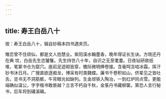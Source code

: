 ```yaml
---
---
---
```

title: 寿王白岳八十
---







按：寿王白岳八十，辑自钞稿本四书遇夹页。

雉峦曾不住顽仙，都是文人抱慧业。紫阳溪水翰墨香，晚年得证长生诀。方晓还丹在典 坟，白岳先生恣饕餮。先生持世八十年，自识之无至耄耋。日夜钻研故纸堆，笔冢书仓为窟穴。座前足迹砌皆穿，檐际微明捧卷接。含毫呵冻啮冰霜，挥汗钞书沐日月。广搜直欲逐痴龙，博采有时类魏蝶。廉书千卷积如山，侪辈见之皆吐舌。览书无不洞筋骸，牛背眼光如缺列。生金顽铁入陶冶，一到红炉同点雪。更能端确似温公，字字楷书敢亵越？立言不朽自千秋，金箓丹书藏柳箧。第恐人言行秘书，后车将到磻溪碣。
